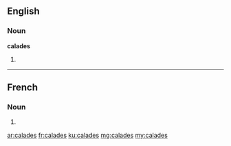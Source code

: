 ==English==

===Noun===
'''calades'''

# {{plural of|calade}}

----

==French==

===Noun===
{{head|fr|g=f-p}}

# {{plural of|calade|lang=fr}}

[[ar:calades]]
[[fr:calades]]
[[ku:calades]]
[[mg:calades]]
[[my:calades]]